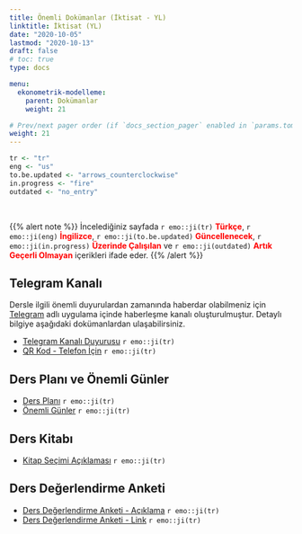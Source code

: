 ```yaml
---
title: Önemli Dokümanlar (İktisat - YL)
linktitle: İktisat (YL)
date: "2020-10-05"
lastmod: "2020-10-13"
draft: false
# toc: true
type: docs

menu:
  ekonometrik-modelleme:
    parent: Dokümanlar
    weight: 21

# Prev/next pager order (if `docs_section_pager` enabled in `params.toml`)
weight: 21
---
```


```r
tr <- "tr"
eng <- "us"
to.be.updated <- "arrows_counterclockwise"
in.progress <- "fire"
outdated <- "no_entry"
```

<br>

{{% alert note %}}
İncelediğiniz sayfada `r emo::ji(tr)` <font color="red">**Türkçe**</font>, `r emo::ji(eng)` <font color="red">**İngilizce**</font>, `r emo::ji(to.be.updated)` <font color="red">**Güncellenecek**</font>, `r emo::ji(in.progress)` <font color="red">**Üzerinde Çalışılan**</font> ve `r emo::ji(outdated)` <font color="red">**Artık Geçerli Olmayan**</font> içerikleri ifade eder.
{{% /alert %}}

## Telegram Kanalı
Dersle ilgili önemli duyurulardan zamanında haberdar olabilmeniz için [Telegram](https://telegram.org/) adlı uygulama içinde haberleşme kanalı oluşturulmuştur. Detaylı bilgiye aşağıdaki dokümanlardan ulaşabilirsiniz.  

- [Telegram Kanalı Duyurusu](`r paste0(ekonometrik.modelleme.path, "EC/Ekonometrik_Modelleme_-_Telegram_Kanali_Duyurusu_Bilgilendirme.pdf")`) `r emo::ji(tr)`
- [QR Kod - Telefon İçin](`r paste0(ekonometrik.modelleme.path, "EC/Ekonometrik_Modelleme_-_Telegram_Kanali_Duyurusu_Ilan.pdf")`) `r emo::ji(tr)`

## Ders Planı ve Önemli Günler
- [Ders Planı](`r paste0(ekonometrik.modelleme.path, "EC/Ekonometrik_Modelleme_-_Ders_Plani.pdf")`) `r emo::ji(tr)`
- [Önemli Günler](`r paste0(ekonometrik.modelleme.path, "EC/Ekonometrik_Modelleme_-_Onemli_Gunler.pdf")`) `r emo::ji(tr)`

## Ders Kitabı
- [Kitap Seçimi Açıklaması](`r paste0(ekonometrik.modelleme.path, "Ekonometrik_Modelleme_-_Kitap_Secimi_Aciklamasi.pdf")`) `r emo::ji(tr)`

## Ders Değerlendirme Anketi
- [Ders Değerlendirme Anketi - Açıklama](`r paste0(ekonometrik.modelleme.path, "EC/Ekonometrik_Modelleme_-_Ders_Degerlendirme_Anketi.pdf")`) `r emo::ji(tr)`
- [Ders Değerlendirme Anketi - Link](https://forms.gle/RUXgWjz6TsLCjA4F9) `r emo::ji(tr)`
